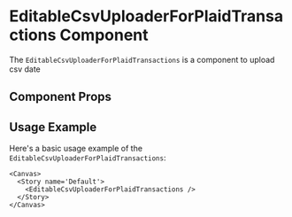 

<Meta of={EditableCsvUploaderForPlaidTransactions} />

# EditableCsvUploaderForPlaidTransactions Component

The `EditableCsvUploaderForPlaidTransactions` is a component to upload csv date

## Component Props

<Canvas of={EditableCsvUploaderForPlaidTransactions.Default} />

<Controls />

## Usage Example

Here's a basic usage example of the `EditableCsvUploaderForPlaidTransactions`:

```tsx
<Canvas>
  <Story name='Default'>
    <EditableCsvUploaderForPlaidTransactions />
  </Story>
</Canvas>
```
